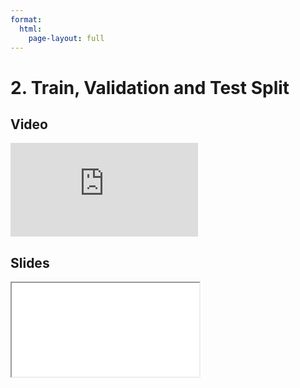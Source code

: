 ```yaml
---
format:
  html:
    page-layout: full
---
```


# 2. Train, Validation and Test Split

::: {.panel-tabset .nav-pills}

## Video

<iframe
    class="video"
    src="https://www.youtube.com/embed/eIgYVRnAcuc?start=5698&end=5943&rel=0" 
    title="Module 3 Video - Train, Validation and Test Split"
    frameborder="0"
    allow="accelerometer; autoplay; clipboard-write; encrypted-media; gyroscope; picture-in-picture"
    allowfullscreen
></iframe>

## Slides

<iframe
    class="slide-deck"
    src="slides/module3_05.html"
></iframe>

:::
